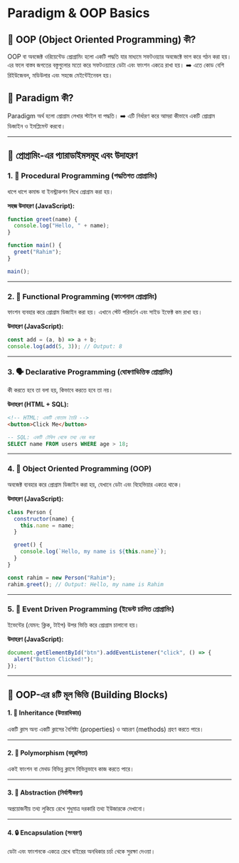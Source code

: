 # Paradigm & OOP Basics

## 🧠 OOP (Object Oriented Programming) কী?
OOP বা অবজেক্ট ওরিয়েন্টেড প্রোগ্রামিং হলো একটি পদ্ধতি যার মাধ্যমে সফটওয়্যার অবজেক্টে ভাগ করে গঠন করা হয়।
এর ফলে বাস্তব জগতের বস্তুগুলোর মতো করে সফটওয়্যারে ডেটা এবং ফাংশন একত্রে রাখা হয়।
➡️ এতে কোড বেশি রিইউজেবল, মডিউলার এবং সহজে মেইন্টেইনেবল হয়।


## 📌 Paradigm কী?

Paradigm অর্থ হলো প্রোগ্রাম লেখার স্টাইল বা পদ্ধতি।
➡️ এটি নির্ধারণ করে আমরা কীভাবে একটি প্রোগ্রাম ডিজাইন ও ইমপ্লিমেন্ট করবো।

---

## 🔀 প্রোগ্রামিং-এর প্যারাডাইমসমূহ এবং উদাহরণ

### 1. 🧾 Procedural Programming (পদ্ধতিগত প্রোগ্রামিং)

ধাপে ধাপে কমান্ড বা ইনস্ট্রাকশন লিখে প্রোগ্রাম করা হয়।

**সহজ উদাহরণ (JavaScript):**

```jsx
function greet(name) {
  console.log("Hello, " + name);
}

function main() {
  greet("Rahim");
}

main();
```

---

### 2. 🧮 Functional Programming (ফাংশনাল প্রোগ্রামিং)

ফাংশন ব্যবহার করে প্রোগ্রাম ডিজাইন করা হয়। এখানে স্টেট পরিবর্তন এবং সাইড ইফেক্ট কম রাখা হয়।

**উদাহরণ (JavaScript):**

```jsx
const add = (a, b) => a + b;
console.log(add(5, 3)); // Output: 8
```

---

### 3. 🗣️ Declarative Programming (ঘোষণাভিত্তিক প্রোগ্রামিং)

কী করতে হবে তা বলা হয়, কিভাবে করতে হবে তা নয়।

**উদাহরণ (HTML + SQL):**

```html
<!-- HTML: একটি বোতাম তৈরি -->
<button>Click Me</button>
```

```sql
-- SQL: একটি টেবিল থেকে তথ্য বের করা
SELECT name FROM users WHERE age > 18;
```

---

### 4. 🧱 Object Oriented Programming (OOP)

অবজেক্ট ব্যবহার করে প্রোগ্রাম ডিজাইন করা হয়, যেখানে ডেটা এবং বিহেভিয়ার একত্রে থাকে।

**উদাহরণ (JavaScript):**

```jsx
class Person {
  constructor(name) {
    this.name = name;
  }

  greet() {
    console.log(`Hello, my name is ${this.name}`);
  }
}

const rahim = new Person("Rahim");
rahim.greet(); // Output: Hello, my name is Rahim
```

---

### 5. 🧲 Event Driven Programming (ইভেন্ট চালিত প্রোগ্রামিং)

ইভেন্টের (যেমন: ক্লিক, টাইপ) উপর ভিত্তি করে প্রোগ্রাম চালানো হয়।

**উদাহরণ (JavaScript):**

```jsx
document.getElementById("btn").addEventListener("click", () => {
  alert("Button Clicked!");
});
```

---

## 🧱 OOP-এর ৪টি মূল ভিত্তি (Building Blocks)

#### 1. 🧬 Inheritance (উত্তরাধিকার)

একটি ক্লাস অন্য একটি ক্লাসের বৈশিষ্ট্য (properties) ও আচরণ (methods) গ্রহণ করতে পারে।

---

#### 2. 🔁 Polymorphism (বহুরূপিতা)

একই ফাংশন বা মেথড বিভিন্ন ক্লাসে বিভিন্নভাবে কাজ করতে পারে।

---

#### 3. 🧊 Abstraction (নির্যাসীকরণ)

অপ্রয়োজনীয় তথ্য লুকিয়ে রেখে শুধুমাত্র দরকারি তথ্য ইউজারকে দেখানো।

---

#### 4. 🔒 Encapsulation (সংবরণ)

ডেটা এবং ফাংশনকে একত্রে রেখে বাইরের অনধিকার চর্চা থেকে সুরক্ষা দেওয়া।